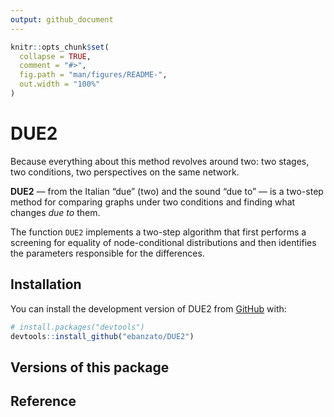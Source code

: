 ---
output: github_document
---

<!-- README.md is generated from README.Rmd. Please edit that file -->

```{r, include = FALSE}
knitr::opts_chunk$set(
  collapse = TRUE,
  comment = "#>",
  fig.path = "man/figures/README-",
  out.width = "100%"
)
```

# DUE2

<!-- badges: start -->
<!-- badges: end -->

Because everything about this method revolves around two: two stages, two conditions, two perspectives on the same network.

**DUE2** — from the Italian “due” (two) and the sound “due to” — is a two-step method for comparing graphs under two conditions and finding what changes *due to* them.

The function `DUE2` implements a two-step algorithm that first performs a screening for equality of node-conditional distributions and then identifies the parameters responsible for the differences.

## Installation

You can install the development version of DUE2 from [GitHub](https://github.com/ebanzato/DUE2) with:

``` r
# install.packages("devtools")
devtools::install_github("ebanzato/DUE2")
```

## Versions of this package

## Reference
